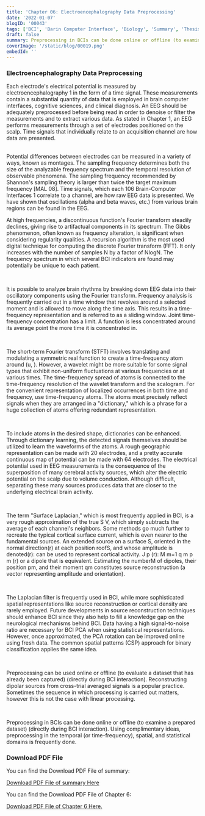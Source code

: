 ```yaml
---
title: 'Chapter 06: Electroencephalography Data Preprocessing'
date: '2022-01-07'
blogID: '00043'
tags: ['BCI', 'Barin Computer Interface', 'Biology', 'Summary', 'Thesis', 'Literature Review']
draft: false
summary: Preprocessing in BCIs can be done online or offline (to examine a prepared dataset) (directly during BCI interaction). Using complimentary ideas, preprocessing in the temporal (or time-frequency), spatial, and statistical domains is frequently done.
coverImage: '/static/blog/00019.png'
embedId: ''
---
```


<TOCInline toc={props.toc} exclude="Overview" toHeading={3} />

### Electroencephalography Data Preprocessing

Each electrode's electrical potential is measured by electroencephalography 1 in the form of a time signal. These measurements contain a substantial quantity of data that is employed in brain computer interfaces, cognitive sciences, and clinical diagnosis. An EEG should be adequately preprocessed before being read in order to denoise or filter the measurements and to extract various data. As stated in Chapter 1, an EEG performs measurements through a set of electrodes positioned on the scalp. Time signals that individually relate to an acquisition channel are how data are presented.

<br />
Potential differences between electrodes can be measured in a variety of ways, known as montages. The
sampling frequency determines both the size of the analyzable frequency spectrum and the temporal resolution
of observable phenomena. The sampling frequency recommended by Shannon's sampling theory is larger than
twice the target maximum frequency [MAL 08]. Time signals, which each 106 Brain-Computer Interfaces 1
correlate to a channel, are how raw EEG data is presented. We have shown that oscillations (alpha and
beta waves, etc.) from various brain regions can be found in the EEG.

<br />

At high frequencies, a discontinuous function's Fourier transform steadily declines, giving rise to artifactual components in its spectrum. The Gibbs phenomenon, often known as frequency alteration, is significant when considering regularity qualities. A recursion algorithm is the most used digital technique for computing the discrete Fourier transform (FFT). It only increases with the number of samples N by a factor of NlogN. The frequency spectrum in which several BCI indicators are found may potentially be unique to each patient.

<br />

It is possible to analyze brain rhythms by breaking down EEG data into their oscillatory components using the Fourier transform. Frequency analysis is frequently carried out in a time window that revolves around a selected moment and is allowed to move along the time axis. This results in a time-frequency representation and is referred to as a sliding window. Joint time-frequency concentration has a limit. A function is less concentrated around its average point the more time it is concentrated in.

<br />

The short-term Fourier transform (STFT) involves translating and modulating a symmetric real function to create a time-frequency atom around (u, ). However, a wavelet might be more suitable for some signal types that exhibit non-uniform fluctuations at various frequencies or at various times. The time-frequency spread of atoms is connected to the time-frequency resolution of the wavelet transform and the scalogram. For the convenient representation of localized occurrences in both time and frequency, use time-frequency atoms. The atoms most precisely reflect signals when they are arranged in a "dictionary," which is a phrase for a huge collection of atoms offering redundant representation.

<br />

To include atoms in the desired shape, dictionaries can be enhanced. Through dictionary learning, the detected signals themselves should be utilized to learn the waveforms of the atoms. A rough geographic representation can be made with 20 electrodes, and a pretty accurate continuous map of potential can be made with 64 electrodes. The electrical potential used in EEG measurements is the consequence of the superposition of many cerebral activity sources, which alter the electric potential on the scalp due to volume conduction. Although difficult, separating these many sources produces data that are closer to the underlying electrical brain activity.

<br />

The term "Surface Laplacian," which is most frequently applied in BCI, is a very rough approximation of the true S V, which simply subtracts the average of each channel's neighbors. Some methods go much further to recreate the typical cortical surface current, which is even nearer to the fundamental sources. An extended source on a surface S, oriented in the normal direction(r) at each position roofS, and whose amplitude is denoted(r): can be used to represent cortical activity. J p (r): M m=1 q m p m (r) or a dipole that is equivalent. Estimating the numberM of dipoles, their position pm, and their moment qm constitutes source reconstruction (a vector representing amplitude and orientation).

<br />

The Laplacian filter is frequently used in BCI, while more sophisticated spatial representations like source reconstruction or cortical density are rarely employed. Future developments in source reconstruction techniques should enhance BCI since they also help to fill a knowledge gap on the neurological mechanisms behind BCI. Data having a high signal-to-noise ratio are necessary for BCI PCA when using statistical representations. However, once approximated, the PCA rotation can be improved online using fresh data. The common spatial patterns (CSP) approach for binary classification applies the same idea.

<br />

Preprocessing can be used online or offline (to evaluate a dataset that has already been captured) (directly during BCI interaction). Reconstructing dipolar sources from cross-trial averaged signals is a popular practice. Sometimes the sequence in which processing is carried out matters, however this is not the case with linear processing.

<br />

Preprocessing in BCIs can be done online or offline (to examine a prepared dataset) (directly during BCI interaction). Using complimentary ideas, preprocessing in the temporal (or time-frequency), spatial, and statistical domains is frequently done.

### Download PDF File

You can find the Download PDF File of summary:

<a href="/static/blog/00043_1.pdf" download>
  Download PDF File of summary Here
</a>

You can find the Download PDF File of Chapter 6:

<a href="/static/blog/00043_2.pdf" download>
  Download PDF File of Chapter 6 Here.
</a>
